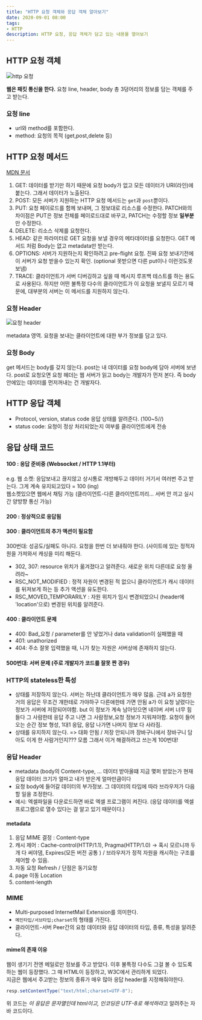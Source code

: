 ```yaml
---
title: "HTTP 요청 객체와 응답 객체 알아보기"
date: 2020-09-01 08:00
tags:
- HTTP
description: HTTP 요청, 응답 객체가 담고 있는 내용물 열어보기
---
```


## HTTP 요청 객체

![http 요청](https://img1.daumcdn.net/thumb/R1280x0/?scode=mtistory2&fname=https%3A%2F%2Fblog.kakaocdn.net%2Fdn%2FxZRBU%2FbtqHp6F9BsW%2F03SeylnDkBQF6vYkNirkyK%2Fimg.png)

**웹은 패킷 통신을 한다.**
요청 line, header, body 총 3덩어리의 정보를 담는 객체를 주고 받는다.

### 요청 line

- url와 method를 포함한다.
- method: 요청의 목적 (get,post,delete 등)

## HTTP 요청 메서드

[MDN 문서](https://developer.mozilla.org/ko/docs/Web/HTTP/Methods)

1. GET: 데이터를 받기만 하기 때문에 요청 body가 없고 모든 데이터가 URI(라인)에 붙는다. 그래서 데이터가 노출된다.
2. POST: 모든 서버가 지원하는 HTTP 요청 메서드는 `get`과 `post`뿐이다.
3. PUT: 요청 페이로드를 함께 보내며, 그 정보대로 리소스를 수정한다. PATCH와의 차이점은 PUT은 정보 전체를 페이로드대로 바꾸고, PATCH는 수정할 정보 **일부분**만 수정한다.
4. DELETE: 리소스 삭제를 요청한다.
5. HEAD: 같은 파라미터로 GET 요청을 보낼 경우의 메타데이터를 요청한다. GET 메서드 처럼 Body는 없고 metadata만 받는다.
6. OPTIONS: 서버가 지원하는지 확인하려고 pre-flight 요청. 진짜 요청 보내기전에 이 서버가 요청 받을수 있는지 확인. (optional 못받으면 다른 put이나 이런것도못보냄)
7. TRACE: 클라이언트가 서버 디버깅하고 싶을 때 메시지 루프백 테스트를 하는 용도로 사용된다. 
하지만 어떤 불특정 다수의 클라이언트가 이 요청을 보낼지 모르기 때문에, 대부분의 서버는 이 메서드를 지원하지 않는다.

### 요청 Header

![요청 header](https://img1.daumcdn.net/thumb/R1280x0/?scode=mtistory2&fname=https%3A%2F%2Fblog.kakaocdn.net%2Fdn%2FbsLH63%2FbtqHzE81nfb%2FRoGygutVjZOvbTCa3RS4xk%2Fimg.png)

metadata 영역. 요청을 보내는 클라이언트에 대한 부가 정보를 담고 있다.

### 요청 Body

get 메서드는 body를 갖지 않는다. post는 내 데이터를 요청 body에 담아 서버에 보낸다.
post로 요청오면 요청 헤더는 웹 서버가 읽고 body는 개발자가 먼저 본다. 즉 body 안에있는 데이터를 먼저꺼내는 건 개발자다.

## HTTP 응답 객체

- Protocol, version, status code 응답 상태를 알려준다. (100~5//)
- status code: 요청이 정상 처리되었는지 여부를 클라이언트에게 전송

## 응답 상태 코드 

#### 100 : 응답 준비중 (Websocket / HTTP 1.1부터)

e.g. 웹 소켓: 응답보내고 끊지않고 상시통로 개방해두고 데이터 거기서 여러번 주고 받는다. 그게 계속 유지되고있다 = 100 (ing)  
웹소켓있으면 웹에서 채팅 가능 (클라이언트-다른 클라이언트끼리... 서버 안 끼고 실시간 양방향 통신 가능)

#### 200 : 정상적으로 응답됨

#### 300 : 클라이언트의 추가 액션이 필요함

300번대: 성공도/실패도 아니다. 요청을 한번 더 보내줘야 한다. 
(사이트에 있는 정적자원을 가져와서 캐싱을 미리 해둔다.

- 302, 307: resource 위치가 옮겨졌다고 알려준다. 새로운 위치 다른데로 요청 올려라~
- RSC_NOT_MODIFIED : 정적 자원이 변경된 적 없으니 클라이언트가 캐시 데이터를 뒤져보게 하는 등 추가 액션을 유도한다.
- RSC_MOVED_TEMPORARILY : 자원 위치가 임시 변경되었으니 (header에 'location'으로) 변경된 위치를 알려준다. 

#### 400 : 클라이언트 문제

- 400: Bad_요청 / parameter를 안 넣었거나 data validation이 실패했을 때
- 401: unathorized
- 404: 주소 잘못 입력했을 때, 니가 찾는 자원은 서버상에 존재하지 않는다.

#### 500번대: 서버 문제 (주로 개발자가 코드를 잘못 짠 경우)

### HTTP의 stateless한 특성

- 상태를 저장하지 않는다. 서버는 하난데 클라이언트가 매우 많음.
 근데 a가 요청한 거의 응답은 무조건 걔한테로 가야하구 다른애한테 가면 안됨 a가 이 요청 날렸다는 정보가 서버에 저장되어야함. 
 but 이 정보가 계속 남아잇으면 네이버 서버 너무 힘들다 그 사람한테 응답 주고 나면 그 사람정보,요청 정보가 지워져야함. 
 요청이 들어오는 순간 정보 형성, 1대1 응답, 응답 나가면 나머지 정보 다 사라짐. 
- 상태를 유지하지 않는다. => 대화 안됨 / 저장 안되니까 장바구니에서 장바구니 담아도 이게 한 사람거인지??? 모름 그래서 이거 해결하려고 쓰는게 100번대!

### 응답 Header

- metadata (body의 Content-type, ... 데이터 받아올떄 지금 몇퍼 받았는가 현재 응답 데이터 크기가 얼마고 내가 받은게 얼마만큼이다
- 요청 body에 들어갈 데이터의 부가정보. 그 데이터의 타입에 따라 브라우저가 다음 할 일을 조정한다.
- 예시: 엑셀파일을 다운로드하면 바로 엑셀 프로그램이 켜진다. (응답 데이터를 엑셀 프로그램으로 열수 있다는 걸 알고 있기 때문이다.)

#### metadata

1. 응답 MIME 결정 : Content-type
2. 캐시 제어 : Cache-control(HTTP/1.1), Pragma(HTTP/1.0) -> 혹시 모르니까 두개 다 써야댐, Expires(모든 버전 공통 ) /
 브라우저가 정적 자원을 캐시하는 구조를 제어할 수 있음.
3. 자동 요청  Refresh /  단점은 동기요청
4. page 이동  Location
5. content-length

### MIME

- Multi-purposed InternetMail Extension를 의미한다. 
- `메인타입/서브타입;charset`의 형태를 가진다.
- 클라이언트-서버 Peer간의 요청 데이터와 응답 데이터의 타입, 종류, 특성을 알려준다.

#### mime의 존재 이유

웹이 생기기 전엔 메일로만 정보를 주고 받았다. 이후 불특정 다수도 그걸 볼 수 있도록 하는 웹이 등장했다. 그 때 HTML이 등장하고, W3C에서 관리하게 되었다.  
지금은 웹에서 주고받는 정보의 종류가 매우 많아 응답 header를 지정해줘야한다.

```java
resp.setContentType("text/html;charset=UTF-8");
```

위 코드는 *이 응답은 문자열인데 html이고, 인코딩은 UTF-8로 해석하라*고 알려주는 자바 코드이다.
